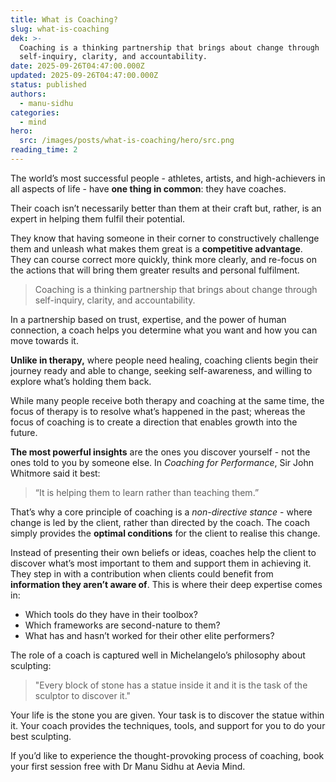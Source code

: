 ```yaml
---
title: What is Coaching?
slug: what-is-coaching
dek: >-
  Coaching is a thinking partnership that brings about change through
  self-inquiry, clarity, and accountability.
date: 2025-09-26T04:47:00.000Z
updated: 2025-09-26T04:47:00.000Z
status: published
authors:
  - manu-sidhu
categories:
  - mind
hero:
  src: /images/posts/what-is-coaching/hero/src.png
reading_time: 2
---
```

The world’s most successful people - athletes, artists, and high-achievers in all aspects of life - have **one thing in common**: they have coaches.

Their coach isn’t necessarily better than them at their craft but, rather, is an expert in helping them fulfil their potential.

They know that having someone in their corner to constructively challenge them and unleash what makes them great is a **competitive advantage**. They can course correct more quickly, think more clearly, and re-focus on the actions that will bring them greater results and personal fulfilment.

> Coaching is a thinking partnership that brings about change through self-inquiry, clarity, and accountability.

In a partnership based on trust, expertise, and the power of human connection, a coach helps you determine what you want and how you can move towards it.

**Unlike in therapy,** where people need healing, coaching clients begin their journey ready and able to change, seeking self-awareness, and willing to explore what’s holding them back.

While many people receive both therapy and coaching at the same time, the focus of therapy is to resolve what’s happened in the past; whereas the focus of coaching is to create a direction that enables growth into the future.

**The most powerful insights** are the ones you discover yourself - not the ones told to you by someone else. In *Coaching for Performance*, Sir John Whitmore said it best:

> “It is helping them to learn rather than teaching them.”

That’s why a core principle of coaching is a *non-directive stance* - where change is led by the client, rather than directed by the coach. The coach simply provides the **optimal conditions** for the client to realise this change.

Instead of presenting their own beliefs or ideas, coaches help the client to discover what’s most important to them and support them in achieving it. They step in with a contribution when clients could benefit from **information they aren’t aware of**. This is where their deep expertise comes in:

* Which tools do they have in their toolbox?
* Which frameworks are second-nature to them?
* What has and hasn’t worked for their other elite performers?

The role of a coach is captured well in Michelangelo’s philosophy about sculpting:

> "Every block of stone has a statue inside it and it is the task of the sculptor to discover it."

Your life is the stone you are given. Your task is to discover the statue within it. Your coach provides the techniques, tools, and support for you to do your best sculpting.

If you’d like to experience the thought-provoking process of coaching, book your first session free with Dr Manu Sidhu at Aevia Mind.
